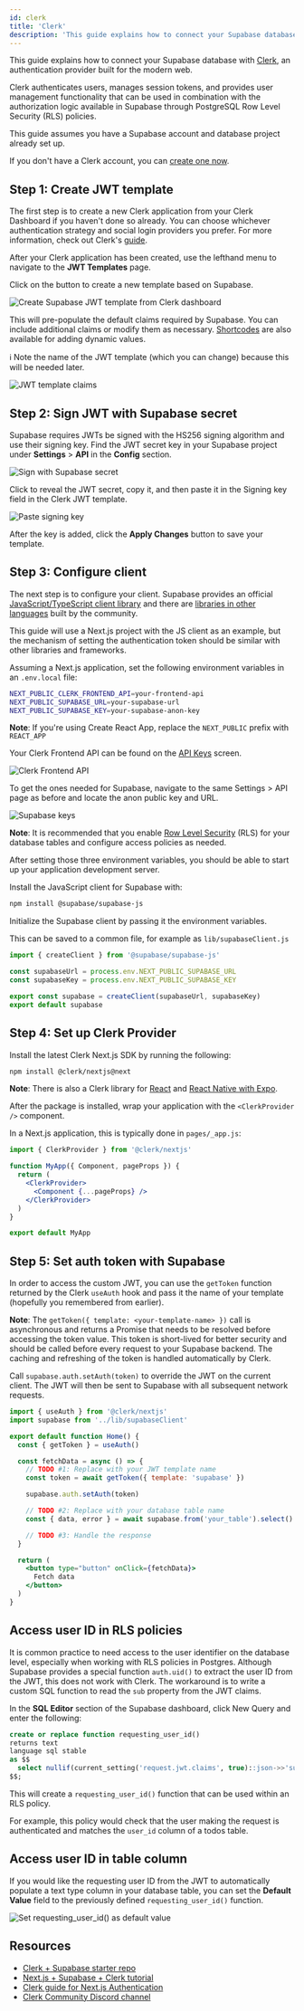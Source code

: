 ```yaml
---
id: clerk
title: 'Clerk'
description: 'This guide explains how to connect your Supabase database with Clerk, a powerful authentication provider built for the modern web.'
---
```


This guide explains how to connect your Supabase database with [Clerk](https://clerk.dev), an authentication provider built for the modern web.

Clerk authenticates users, manages session tokens, and provides user management functionality that can be used in combination with the authorization logic available in Supabase through PostgreSQL Row Level Security (RLS) policies.

This guide assumes you have a Supabase account and database project already set up.

If you don't have a Clerk account, you can [create one now](https://dashboard.clerk.dev/sign-up).

## Step 1: Create JWT template

The first step is to create a new Clerk application from your Clerk Dashboard if you haven't done so already. You can choose whichever authentication strategy and social login providers you prefer. For more information, check out Clerk's [guide](https://docs.clerk.dev/popular-guides/setup-your-application).

After your Clerk application has been created, use the lefthand menu to navigate to the **JWT Templates** page.

Click on the button to create a new template based on Supabase.

![Create Supabase JWT template from Clerk dashboard](/docs/img/guides/integrations/clerk/01_supabase-template.png)

This will pre-populate the default claims required by Supabase. You can include additional claims or modify them as necessary. [Shortcodes](https://docs.clerk.dev/popular-guides/jwt-templates#shortcodes) are also available for adding dynamic values.

ℹ️ Note the name of the JWT template (which you can change) because this will be needed later.

![JWT template claims](/docs/img/guides/integrations/clerk/02_jwt-claims.png)

## Step 2: Sign JWT with Supabase secret

Supabase requires JWTs be signed with the HS256 signing algorithm and use their signing key. Find the JWT secret key in your Supabase project under **Settings** > **API** in the **Config** section.

![Sign with Supabase secret](/docs/img/guides/integrations/clerk/03_jwt-secret.png)

Click to reveal the JWT secret, copy it, and then paste it in the Signing key field in the Clerk JWT template.

![Paste signing key](/docs/img/guides/integrations/clerk/04_signing-key.png)

After the key is added, click the **Apply Changes** button to save your template.

## Step 3: Configure client

The next step is to configure your client. Supabase provides an official [JavaScript/TypeScript client library](https://github.com/supabase/supabase-js) and there are [libraries in other languages](https://supabase.com/docs/reference/javascript/installing) built by the community.

This guide will use a Next.js project with the JS client as an example, but the mechanism of setting the authentication token should be similar with other libraries and frameworks.

Assuming a Next.js application, set the following environment variables in an `.env.local` file:

```bash
NEXT_PUBLIC_CLERK_FRONTEND_API=your-frontend-api
NEXT_PUBLIC_SUPABASE_URL=your-supabase-url
NEXT_PUBLIC_SUPABASE_KEY=your-supabase-anon-key
```

**Note**: If you're using Create React App, replace the `NEXT_PUBLIC` prefix with `REACT_APP`

Your Clerk Frontend API can be found on the [API Keys](https://dashboard.clerk.dev/last-active?path=api-keys) screen.

![Clerk Frontend API](/docs/img/guides/integrations/clerk/05_clerk-frontend-api.png)

To get the ones needed for Supabase, navigate to the same Settings > API page as before and locate the anon public key and URL.

![Supabase keys](/docs/img/guides/integrations/clerk/06_supabase-keys.png)

**Note**: It is recommended that you enable [Row Level Security](https://supabase.com/docs/guides/auth/row-level-security) (RLS) for your database tables and configure access policies as needed.

After setting those three environment variables, you should be able to start up your application development server.

Install the JavaScript client for Supabase with:

```bash
npm install @supabase/supabase-js
```

Initialize the Supabase client by passing it the environment variables.

This can be saved to a common file, for example as `lib/supabaseClient.js`

```jsx
import { createClient } from '@supabase/supabase-js'

const supabaseUrl = process.env.NEXT_PUBLIC_SUPABASE_URL
const supabaseKey = process.env.NEXT_PUBLIC_SUPABASE_KEY

export const supabase = createClient(supabaseUrl, supabaseKey)
export default supabase
```

## Step 4: Set up Clerk Provider

Install the latest Clerk Next.js SDK by running the following:

```bash
npm install @clerk/nextjs@next
```

**Note**: There is also a Clerk library for [React](https://github.com/clerkinc/javascript/tree/main/packages/react) and [React Native with Expo](https://github.com/clerkinc/javascript/tree/main/packages/expo).

After the package is installed, wrap your application with the `<ClerkProvider />` component.

In a Next.js application, this is typically done in `pages/_app.js`:

```jsx
import { ClerkProvider } from '@clerk/nextjs'

function MyApp({ Component, pageProps }) {
  return (
    <ClerkProvider>
      <Component {...pageProps} />
    </ClerkProvider>
  )
}

export default MyApp
```

## Step 5: Set auth token with Supabase

In order to access the custom JWT, you can use the `getToken` function returned by the Clerk `useAuth` hook and pass it the name of your template (hopefully you remembered from earlier).

**Note**: The `getToken({ template: <your-template-name> })` call is asynchronous and returns a Promise that needs to be resolved before accessing the token value. This token is short-lived for better security and should be called before every request to your Supabase backend. The caching and refreshing of the token is handled automatically by Clerk.

Call `supabase.auth.setAuth(token)` to override the JWT on the current client. The JWT will then be sent to Supabase with all subsequent network requests.

```jsx
import { useAuth } from '@clerk/nextjs'
import supabase from '../lib/supabaseClient'

export default function Home() {
  const { getToken } = useAuth()

  const fetchData = async () => {
    // TODO #1: Replace with your JWT template name
    const token = await getToken({ template: 'supabase' })

    supabase.auth.setAuth(token)

    // TODO #2: Replace with your database table name
    const { data, error } = await supabase.from('your_table').select()

    // TODO #3: Handle the response
  }

  return (
    <button type="button" onClick={fetchData}>
      Fetch data
    </button>
  )
}
```

## Access user ID in RLS policies

It is common practice to need access to the user identifier on the database level, especially when working with RLS policies in Postgres. Although Supabase provides a special function `auth.uid()` to extract the user ID from the JWT, this does not work with Clerk. The workaround is to write a custom SQL function to read the `sub` property from the JWT claims.

In the **SQL Editor** section of the Supabase dashboard, click New Query and enter the following:

```sql
create or replace function requesting_user_id()
returns text
language sql stable
as $$
  select nullif(current_setting('request.jwt.claims', true)::json->>'sub', '')::text;
$$;
```

This will create a `requesting_user_id()` function that can be used within an RLS policy.

For example, this policy would check that the user making the request is authenticated and matches the `user_id` column of a todos table.

## Access user ID in table column

If you would like the requesting user ID from the JWT to automatically populate a text type column in your database table, you can set the **Default Value** field to the previously defined `requesting_user_id()` function.

![Set requesting_user_id() as default value](/docs/img/guides/integrations/clerk/07_requesting-user-id.png)

## Resources

- [Clerk + Supabase starter repo](https://github.com/clerkinc/clerk-supabase-starter)
- [Next.js + Supabase + Clerk tutorial](https://clerk.dev/blog/nextjs-supabase-todos-with-multifactor-authentication)
- [Clerk guide for Next.js Authentication](https://docs.clerk.dev/get-started/nextjs)
- [Clerk Community Discord channel](https://discord.com/invite/b5rXHjAg7A)
